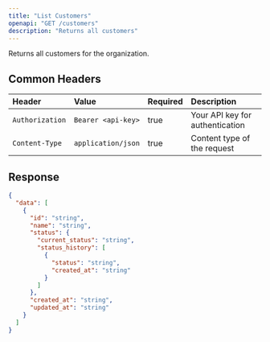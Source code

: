 ```yaml
---
title: "List Customers"
openapi: "GET /customers"
description: "Returns all customers"
---
```


Returns all customers for the organization.

## Common Headers

| Header          | Value              | Required | Description                     |
| :-------------- | :----------------- | :------- | :------------------------------ |
| `Authorization` | `Bearer <api-key>` | true     | Your API key for authentication |
| `Content-Type`  | `application/json` | true     | Content type of the request     |

## Response

<ResponseExample>

```json Response
{
  "data": [
    {
      "id": "string",
      "name": "string",
      "status": {
        "current_status": "string",
        "status_history": [
          {
            "status": "string",
            "created_at": "string"
          }
        ]
      },
      "created_at": "string",
      "updated_at": "string"
    }
  ]
}
```

</ResponseExample>
